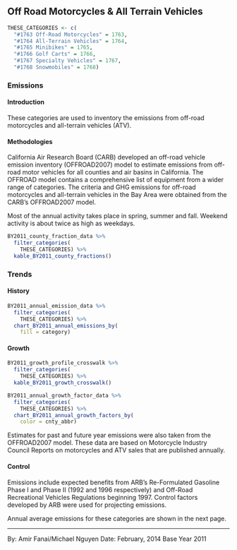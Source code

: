 ## Off Road Motorcycles & All Terrain Vehicles {#mobile-offroad-recreation}

```r
THESE_CATEGORIES <- c(
  "#1763 Off-Road Motorcycles" = 1763, 
  "#1764 All-Terrain Vehicles" = 1764, 
  "#1765 Minibikes" = 1765, 
  "#1766 Golf Carts" = 1766,
  "#1767 Specialty Vehicles" = 1767, 
  "#1768 Snowmobiles" = 1768)
```

### Emissions

#### Introduction {-}

These categories are used to inventory the emissions from off-road motorcycles and all-terrain vehicles (ATV).

#### Methodologies {-}

California Air Research Board (CARB) developed an off-road vehicle emission inventory (OFFROAD2007) model to estimate emissions from off-road motor vehicles for all counties and air basins in California. The OFFROAD model contains a comprehensive list of equipment from a wider range of categories. The criteria and GHG emissions for off-road motorcycles and all-terrain vehicles in the Bay Area were obtained from the CARB's OFFROAD2007 model.

Most of the annual activity takes place in spring, summer and fall. Weekend activity is about twice as high as weekdays.

```r
BY2011_county_fraction_data %>%
  filter_categories(
    THESE_CATEGORIES) %>%
  kable_BY2011_county_fractions()
```

### Trends {#mobile-offroad-recreation-trend}

#### History {-}

```r
BY2011_annual_emission_data %>%
  filter_categories(
    THESE_CATEGORIES) %>%
  chart_BY2011_annual_emissions_by(
    fill = category) 
```

#### Growth {-}

```r
BY2011_growth_profile_crosswalk %>%
  filter_categories(
    THESE_CATEGORIES) %>%
  kable_BY2011_growth_crosswalk()
```

```r
BY2011_annual_growth_factor_data %>%
  filter_categories(
    THESE_CATEGORIES) %>%
  chart_BY2011_annual_growth_factors_by(
    color = cnty_abbr) 
```

Estimates for past and future year emissions were also taken from the OFFROAD2007 model. These data are based on Motorcycle Industry Council Reports on motorcycles and ATV sales that are published annually.

#### Control {-}

Emissions include expected benefits from ARB's Re-Formulated Gasoline Phase I and Phase II (1992 and 1996 respectively) and Off-Road Recreational Vehicles Regulations beginning 1997. Control factors developed by ARB were used for projecting emissions.

<span class="strike">Annual average emissions for these categories are shown in the next page.</span>

***

By: Amir Fanai/Michael Nguyen 
Date: February, 2014
Base Year 2011
